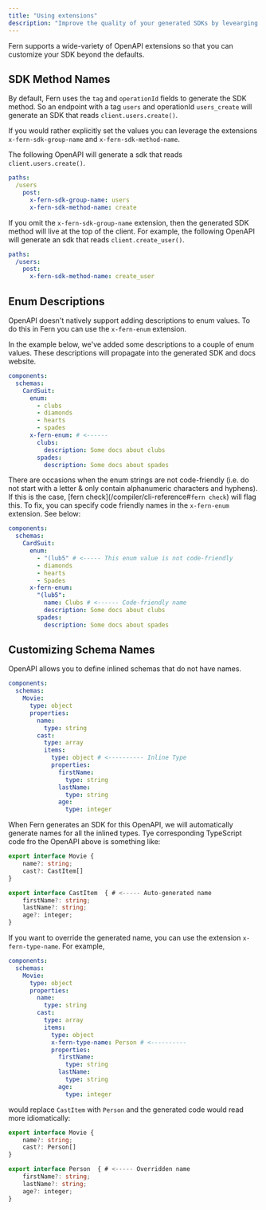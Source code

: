 ```yaml
---
title: "Using extensions"
description: "Improve the quality of your generated SDKs by levearging fern's OpenAPI extensions."
---
```


Fern supports a wide-variety of OpenAPI extensions so that you can customize your SDK beyond the defaults.

## SDK Method Names

By default, Fern uses the `tag` and `operationId` fields to generate the SDK method. So an endpoint with a
tag `users` and operationId `users_create` will generate an SDK that reads `client.users.create()`.

If you would rather explicitly set the values you can leverage the extensions `x-fern-sdk-group-name` and
`x-fern-sdk-method-name`.

The following OpenAPI will generate a sdk that reads `client.users.create()`.

```yaml openapi.yaml
paths:
  /users
    post:
      x-fern-sdk-group-name: users
      x-fern-sdk-method-name: create
```

If you omit the `x-fern-sdk-group-name` extension, then the generated SDK method will live at the top of the client.
For example, the following OpenAPI will generate an sdk that reads `client.create_user()`.

```yaml openapi.yaml
paths:
  /users:
    post:
      x-fern-sdk-method-name: create_user
```

## Enum Descriptions

OpenAPI doesn't natively support adding descriptions to enum values. To do this in Fern you can use the `x-fern-enum`
extension.

In the example below, we've added some descriptions to a couple of enum values. These descriptions will
propagate into the generated SDK and docs website.

```openapi.yml
components:
  schemas:
    CardSuit:
      enum:
        - clubs
        - diamonds
        - hearts
        - spades
      x-fern-enum: # <------
        clubs:
          description: Some docs about clubs
        spades:
          description: Some docs about spades
```

There are occasions when the enum strings are not code-friendly
(i.e. do not start with a letter & only contain alphanumeric characters and hyphens).
If this is the case, [fern check](/compiler/cli-reference#`fern check`) will flag this. To fix, you can specify
code friendly names in the `x-fern-enum` extension. See below:

```openapi.yml
components:
  schemas:
    CardSuit:
      enum:
        - "(lub5" # <----- This enum value is not code-friendly
        - diamonds
        - hearts
        - Spades
      x-fern-enum:
        "(lub5":
          name: Clubs # <------ Code-friendly name
          description: Some docs about clubs
        spades:
          description: Some docs about spades
```

## Customizing Schema Names

OpenAPI allows you to define inlined schemas that do not have names.

```yaml openapi.yml
components:
  schemas:
    Movie:
      type: object
      properties:
        name:
          type: string
        cast:
          type: array
          items:
            type: object # <---------- Inline Type
            properties:
              firstName:
                type: string
              lastName:
                type: string
              age:
                type: integer
```

When Fern generates an SDK for this OpenAPI, we will automatically generate names for all the inlined types.
Tye corresponding TypeScript code fro the OpenAPI above is something like:

```typescript
export interface Movie {
    name?: string;
    cast?: CastItem[]
}

export interface CastItem  { # <----- Auto-generated name
    firstName?: string;
    lastName?: string;
    age?: integer;
}
```

If you want to override the generated name, you can use the extension `x-fern-type-name`. For example,

```yaml openapi.yml
components:
  schemas:
    Movie:
      type: object
      properties:
        name:
          type: string
        cast:
          type: array
          items:
            type: object
            x-fern-type-name: Person # <----------
            properties:
              firstName:
                type: string
              lastName:
                type: string
              age:
                type: integer
```

would replace `CastItem` with `Person` and the generated code would read more idiomatically:

```typescript
export interface Movie {
    name?: string;
    cast?: Person[]
}

export interface Person  { # <----- Overridden name
    firstName?: string;
    lastName?: string;
    age?: integer;
}
```
